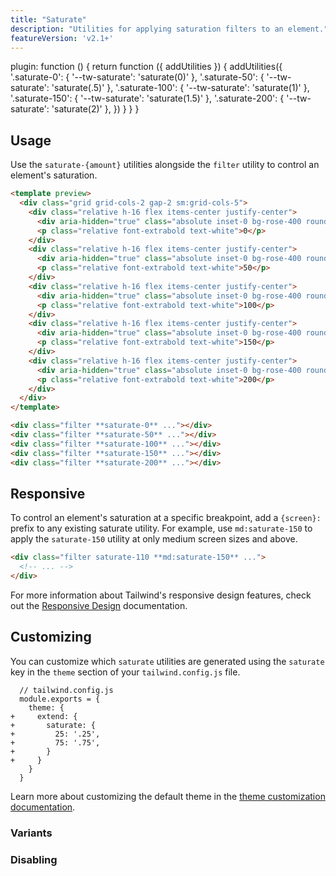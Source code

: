 ```yaml
---
title: "Saturate"
description: "Utilities for applying saturation filters to an element."
featureVersion: 'v2.1+'
---
```



  plugin: function () {
    return function ({ addUtilities }) {
      addUtilities({
        '.saturate-0': { '--tw-saturate': 'saturate(0)' },
        '.saturate-50': { '--tw-saturate': 'saturate(.5)' },
        '.saturate-100': { '--tw-saturate': 'saturate(1)' },
        '.saturate-150': { '--tw-saturate': 'saturate(1.5)' },
        '.saturate-200': { '--tw-saturate': 'saturate(2)' },
      })
    }
  }
}

## Usage

Use the `saturate-{amount}` utilities alongside the `filter` utility to control an element's saturation.

```html rose
<template preview>
  <div class="grid grid-cols-2 gap-2 sm:grid-cols-5">
    <div class="relative h-16 flex items-center justify-center">
      <div aria-hidden="true" class="absolute inset-0 bg-rose-400 rounded-md filter saturate-0"></div>
      <p class="relative font-extrabold text-white">0</p>
    </div>
    <div class="relative h-16 flex items-center justify-center">
      <div aria-hidden="true" class="absolute inset-0 bg-rose-400 rounded-md filter saturate-50"></div>
      <p class="relative font-extrabold text-white">50</p>
    </div>
    <div class="relative h-16 flex items-center justify-center">
      <div aria-hidden="true" class="absolute inset-0 bg-rose-400 rounded-md filter saturate-100"></div>
      <p class="relative font-extrabold text-white">100</p>
    </div>
    <div class="relative h-16 flex items-center justify-center">
      <div aria-hidden="true" class="absolute inset-0 bg-rose-400 rounded-md filter saturate-150"></div>
      <p class="relative font-extrabold text-white">150</p>
    </div>
    <div class="relative h-16 flex items-center justify-center">
      <div aria-hidden="true" class="absolute inset-0 bg-rose-400 rounded-md filter saturate-200"></div>
      <p class="relative font-extrabold text-white">200</p>
    </div>
  </div>
</template>

<div class="filter **saturate-0** ..."></div>
<div class="filter **saturate-50** ..."></div>
<div class="filter **saturate-100** ..."></div>
<div class="filter **saturate-150** ..."></div>
<div class="filter **saturate-200** ..."></div>
```

## Responsive

To control an element's saturation at a specific breakpoint, add a `{screen}:` prefix to any existing saturate utility. For example, use `md:saturate-150` to apply the `saturate-150` utility at only medium screen sizes and above.

```html
<div class="filter saturate-110 **md:saturate-150** ...">
  <!-- ... -->
</div>
```

For more information about Tailwind's responsive design features, check out the [Responsive Design](/docs/responsive-design) documentation.

## Customizing

You can customize which `saturate` utilities are generated using the `saturate` key in the `theme` section of your `tailwind.config.js` file.

```diff-js
  // tailwind.config.js
  module.exports = {
    theme: {
+     extend: {
+       saturate: {
+         25: '.25',
+         75: '.75',
+       }
+     }
    }
  }
```

Learn more about customizing the default theme in the [theme customization documentation](/docs/theme#customizing-the-default-theme).

### Variants

<Variants plugin="saturate" name="saturate" />

### Disabling

<Disabling plugin="saturate" name="saturate" />
